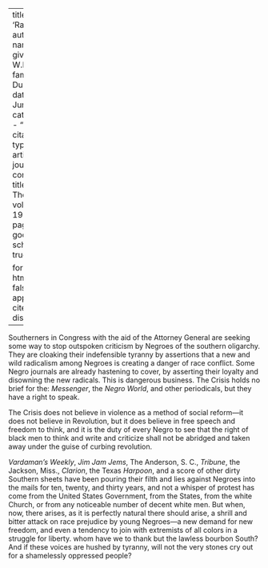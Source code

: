
---
title: 'Radicals'
author:
  - name:
      given: W.E.B.
      family: Du Bois
date: Jun. 1919
categories: 
  - ""
citation: 
  type: article-journal
  container-title: The Crisis
  volume: 19
  issue: 2
  page: 46
google-scholar: true

format:
  html:
    toc: false
    appendix-cite-as: display
---



Southerners in Congress with the aid of the Attorney General are seeking some way to stop outspoken criticism by Negroes of the southern oligarchy. They are cloaking their indefensible tyranny by assertions that a new and wild radicalism among Negroes is creating a danger of race conflict. Some Negro journals are already hastening to cover, by asserting their loyalty and disowning the new radicals. This is dangerous business. <span class="small-caps">The Crisis</span> holds no brief for the: *Messenger*, the *Negro World*, and other periodicals, but they have a right to speak. 

<span class="small-caps">The Crisis</span> does not believe in violence as a method of social reform---it does not believe in Revolution, but it does believe in free speech and freedom to think, and it is the duty of every Negro to see that the right of black men to think and write and criticize shall not be abridged and taken away under the guise of curbing revolution. 

*Vardaman's Weekly*, *Jim Jam Jems*, The Anderson, S. C., *Tribune*, the Jackson, Miss., *Clarion*, the Texas *Harpoon*, and a score of other dirty Southern sheets have been pouring their filth and lies against Negroes into the mails for ten, twenty, and thirty years, and not a whisper of protest has come from the United States Government, from the States, from the white Church, or from any noticeable number of decent white men. But when, now, there arises, as it is perfectly natural there should arise, a shrill and bitter attack on race prejudice by young Negroes---a new demand for new freedom, and even a tendency to join with extremists of all colors in a struggle for liberty. whom have we to thank but the lawless bourbon South? And if these voices are hushed by tyranny, will not the very stones cry out for a shamelessly oppressed people? 

